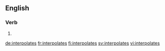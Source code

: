 ==English==

===Verb===
{{head|en|verb form}}

# {{en-third-person singular of|interpolate}}

[[de:interpolates]]
[[fr:interpolates]]
[[fi:interpolates]]
[[sv:interpolates]]
[[vi:interpolates]]